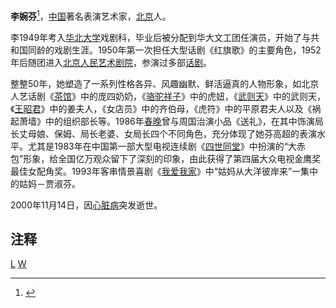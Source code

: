 '''李婉芬'''{{BD|1932年|1月29日|2000年|11月14日|catIdx=L李}}<ref>{{Cite web |url=http://ent.sina.com.cn/s/m/23377.html |title=存档副本 |access-date=2007-03-09 |archive-date=2002-10-23 |archive-url=https://web.archive.org/web/20021023195440/http://ent.sina.com.cn/s/m/23377.html |dead-url=no }}</ref>，[[中国|中国]]著名表演艺术家，[[北京|北京]]人。

李1949年考入[[华北大学|华北大学]]戏剧科，毕业后被分配到华大文工团任演员，开始了与共和国同龄的戏剧生涯。1950年第一次担任大型话剧《红旗歌》的主要角色，1952年后随团进入[[北京人民艺术剧院|北京人民艺术剧院]]，参演过多部[[话剧|话剧]]。

整整50年，她塑造了一系列性格各异、风趣幽默、鲜活逼真的人物形象，如北京人艺话剧《[[茶馆|茶馆]]》中的庞四奶奶，《[[骆驼祥子|骆驼祥子]]》中的虎妞，《[[武则天|武则天]]》中的武则天，《[[王昭君|王昭君]]》中的姜夫人，《女店员》中的齐伯母，《虎符》中的平原君夫人以及《祸起萧墙》中的组织部长等。1986年[[春晚|春晚]]曾与周国治演小品《送礼》，在其中饰演局长丈母娘、保姆、局长老婆、女局长四个不同角色，充分体现了她芬高超的表演水平。尤其是1983年在中国第一部大型电视连续剧《[[四世同堂|四世同堂]]》中扮演的“大赤包”形象，给全国亿万观众留下了深刻的印象，由此获得了第四届大众电视金鹰奖最佳女配角奖。1993年客串情景喜剧《[[我爱我家_(家庭情景喜剧)|我爱我家]]》中“姑妈从大洋彼岸来”一集中的姑妈－贾淑芬。

2000年11月14日，因[[心脏病|心脏病]]突发逝世。

==注释==
<references/>

[[Category:北京女演员|L]]
[[Category:李姓|W]]